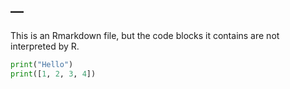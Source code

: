 ---
---

This is an Rmarkdown file, but the code blocks it contains are not interpreted
by R.

```python
print("Hello")
print([1, 2, 3, 4])
```
